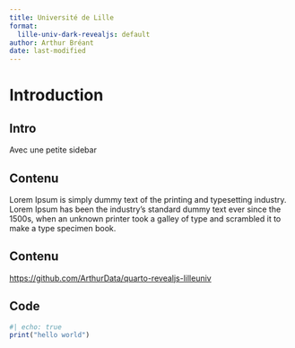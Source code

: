 ```yaml
---
title: Université de Lille
format:
  lille-univ-dark-revealjs: default
author: Arthur Bréant
date: last-modified
---
```


# Introduction 

## Intro

Avec une petite sidebar

## Contenu

Lorem Ipsum is simply dummy text of the printing and typesetting industry. Lorem Ipsum has been the industry's standard dummy text ever since the 1500s, when an unknown printer took a galley of type and scrambled it to make a type specimen book.

## Contenu

<https://github.com/ArthurData/quarto-revealjs-lilleuniv>

## Code

```r
#| echo: true
print("hello world")
```